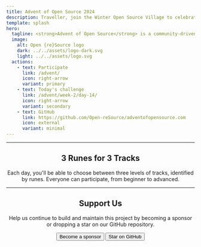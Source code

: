 ```yaml
---
title: Advent of Open Source 2024
description: Traveller, join the Winter Open Source Village to celebrate the season of sharing. Choose amongst the three runes to embark on your journey.
template: splash
hero:
  tagline: <strong>Advent of Open Source</strong> is a community-driven event that aims to introduce newcomers to Open Source Software development, and to help all participants to create or enhance their repositories.
  image:
    alt: Open {re}Source logo
    dark: ../../assets/logo-dark.svg
    light: ../../assets/logo.svg
  actions:
    - text: Participate
      link: /advent/
      icon: right-arrow
      variant: primary
    - text: Today's challenge
      link: /advent/week-2/day-14/
      icon: right-arrow
      variant: secondary
    - text: GitHub
      link: https://github.com/Open-reSource/adventofopensource.com
      icon: external
      variant: minimal
---
```



<Banner />

<hr style="margin: 0; padding: 0" />

<section class="homepage-section">
	<div class="container" style="justify-content: center; display: flex">
		<div class="content" style="text-align: center">
			<h2>3 Runes for 3 Tracks</h2>
			<p>
				Each day, you'll be able to choose between three levels of tracks, identified by runes. Everyone can participate, from beginner to advanced.
			</p>
		</div>
	</div>
  <Runes />
</section>

<hr style="margin: 0; padding: 0" />

<section class="homepage-section">
	<div class="container" style="justify-content: center; display: flex">
		<div class="content" style="text-align: center">
			<h2>Support Us</h2>
			<p>
				Help us continue to build and maintain this project by becoming a sponsor or dropping a star on our GitHub
				repository.
			</p>
			<div class="actions" style="justify-content: center">
				<Button href="https://github.com/sponsors/Open-reSource" class="action action-secondary">
					<Icon name="heart" />
					<span>Become a sponsor</span>
				</Button>
				<Button href="https://github.com/Open-reSource/adventofopensource.com" class="action action-outline">
					<Icon name="star" />
					<span>Star on GitHub</span>
				</Button>
			</div>
		</div>
	</div>
</section>
